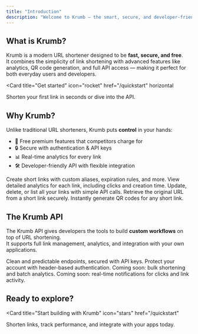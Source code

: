 ```yaml
---
title: "Introduction"
description: "Welcome to Krumb – the smart, secure, and developer-friendly URL shortener"
---
```


## What is Krumb?

Krumb is a modern URL shortener designed to be **fast, secure, and free**.  
It combines the simplicity of link shortening with advanced features like analytics, QR code generation, and full API access — making it perfect for both everyday users and developers.

<Card
  title="Get started"
  icon="rocket"
  href="/quickstart"
  horizontal
>
  Shorten your first link in seconds or dive into the API.
</Card>

## Why Krumb?

Unlike traditional URL shorteners, Krumb puts **control** in your hands:
- 🚀 Free premium features that competitors charge for  
- 🔒 Secure with authentication & API keys  
- 📊 Real-time analytics for every link  
- 🛠️ Developer-friendly API with flexible integration  

<Columns cols={2}>
  <Card
    title="Shorten Links"
    icon="link"
    href="/api-reference/shorten"
  >
    Create short links with custom aliases, expiration rules, and more.
  </Card>
  <Card
    title="Track Clicks"
    icon="chart-line"
    href="/api-reference/stats"
  >
    View detailed analytics for each link, including clicks and creation time.
  </Card>
  <Card
    title="Manage Links"
    icon="folder-open"
    href="/api-reference/links"
  >
    Update, delete, or list all your links with simple API calls.
  </Card>
  <Card
    title="Expand Links"
    icon="up-right-from-square"
    href="/api-reference/expand"
  >
    Retrieve the original URL from a short link securely.
  </Card>
  <Card
    title="QR Codes"
    icon="qrcode"
    href="/api-reference/qr"
  >
    Instantly generate QR codes for any short link.
  </Card>
</Columns>

## The Krumb API

The Krumb API gives developers the tools to build **custom workflows** on top of URL shortening.  
It supports full link management, analytics, and integration with your own applications.

<Columns cols={2}>
  <Card
    title="RESTful API"
    icon="terminal"
    href="/api-reference/introduction"
  >
    Clean and predictable endpoints, secured with API keys.
  </Card>
  <Card
    title="Authentication"
    icon="key"
    href="/essentials/authentication"
  >
    Protect your account with header-based authentication.
  </Card>
  <Card
    title="Bulk Operations"
    icon="layer-group"
    href="/roadmap"
  >
    Coming soon: bulk shortening and batch analytics.
  </Card>
  <Card
    title="Webhooks"
    icon="bell"
    href="/roadmap"
  >
    Coming soon: real-time notifications for clicks and link activity.
  </Card>
</Columns>

## Ready to explore?

<Card
  title="Start building with Krumb"
  icon="stars"
  href="/quickstart"
>
  Shorten links, track performance, and integrate with your apps today.
</Card>
